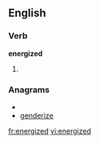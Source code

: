 ==English==

===Verb===
'''energized'''

# {{past of|[[energize]]}}

===Anagrams===
* {{alphagram|deeeginrz}}
* [[genderize#English|genderize]]


[[fr:energized]]
[[vi:energized]]